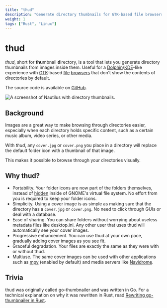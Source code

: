```yaml
---
title: "thud"
description: "Generate directory thumbnails for GTK-based file browsers from images inside them."
weight: 1
tags: ["Rust", "Linux"]
---
```


# thud

*thud*, short for **thu**mbnail **d**irectory, is a tool that lets you generate directory thumbnails from images inside them. Useful for a [Dolphin](https://apps.kde.org/dolphin/)/[KDE](https://kde.org/)-like experience with [GTK](https://www.gtk.org/)-based [file](https://apps.gnome.org/Nautilus/) [browsers](https://docs.xfce.org/xfce/thunar/start) that don't show the contents of directories by default.

The source code is available on [GitHub](https://github.com/donovanglover/thud).

![A screenshot of Nautilus with directory thumbnails.](./thud.jpg)

## Background

Images are a great way to make browsing through directories easier, especially when each directory holds specific content, such as a certain music album, video series, or other media.

With *thud*, any `cover.jpg` or `cover.png` you place in a directory will replace the default folder icon with a thumbnail of that image.

This makes it possible to browse through your directories visually.

## Why thud?

- Portability. Your folder icons are now part of the folders themselves, instead of [hidden](https://askubuntu.com/questions/153575/where-does-gnome-nautilus-store-directory-icons) inside of GNOME's virtual file system. No effort from you is required to keep your folder icons.
- Simplicity. Using a cover image is as simple as making sure that the directory has a `cover.jpg` or `cover.png`. No need to click through GUIs or deal with a database.
- Ease of sharing. You can share folders without worrying about useless metadata files like desktop.ini. Any other user that uses thud will automatically see your cover images.
- Progressive enhancement. You can use thud at your own pace, gradually adding cover images as you see fit.
- Graceful degradation. Your files are exactly the same as they were with or without thud.
- Multiuse. The same cover images can be used with other applications such as [mpv](https://github.com/mpv-player/mpv) (enabled by default) and media servers like [Navidrome](https://github.com/navidrome/navidrome).

## Trivia

thud was originally called go-thumbnailer and was written in Go. For a technical explanation on why it was rewritten in Rust, read [Rewriting go-thumbnailer in Rust](/blog/rewriting-go-thumbnailer-in-rust).
